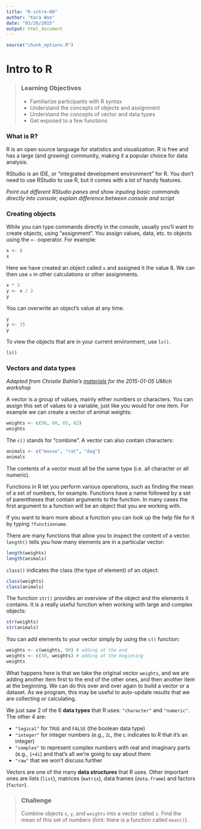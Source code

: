 ```yaml
---
title: "R-intro-00"
author: "Kara Woo"
date: "03/26/2015"
output: html_document
---
```


```r
source("chunk_options.R")
```

# Intro to R

> ### Learning Objectives {.objectives}
>
> * Familiarize participants with R syntax
> * Understand the concepts of objects and assignment
> * Understand the concepts of vector and data types
> * Get exposed to a few functions


### What is R?

R is an open source language for statistics and visualization. R is free and
has a large (and growing) community, making it a popular choice for data
analysis.

RStudio is an IDE, or "integrated development environment" for R. You don't
need to use RStudio to use R, but it comes with a lot of handy features.

*Point out different RStudio panes and show inputing basic commands directly
into console; explain difference between console and script*

### Creating objects

While you can type commands directly in the console, usually you'll want to
create objects, using "assignment". You assign values, data, etc. to objects
using the `<-` ooperator. For example:

```r
x <- 8
x
```

Here we have created an object called `x` and assigned it the value 8. We can
then use `x` in other calculations or other assignments.

```r
x * 3
y <- x / 2
y
```

You can overwrite an object's value at any time.

```r
y
y <- 15
y
```

To view the objects that are in your current environment, use `ls()`.

```r
ls()
```

### Vectors and data types

*Adapted from Christie Bahlai's [materials](https://github.com/cbahlai/2015-01-05-wise-umich/) for the 2015-01-05 UMich workshop*

A vector is a group of values, mainly either numbers or characters. You can
assign this set of values to a variable, just like you would for one item. For
example we can create a vector of animal weights:

```r
weights <- c(50, 60, 65, 82)
weights
```

The `c()` stands for "combine". A vector can also contain characters:

```r
animals <- c("mouse", "rat", "dog")
animals
```

The contents of a vector must all be the same type (i.e. all character or all
numeric).

Functions in R let you perform various operations, such as finding the mean of
a set of numbers, for example. Functions have a name followed by a set of
parentheses that contain arguments to the function. In many cases the first
argument to a function will be an object that you are working with.

If you want to learn more about a function you can look up the help file for it
by typing `?functionname`.

There are many functions that allow you to inspect the content of a
vector. `length()` tells you how many elements are in a particular vector:

```r
length(weights)
length(animals)
```

`class()` indicates the class (the type of element) of an object:

```r
class(weights)
class(animals)
```

The function `str()` provides an overview of the object and the elements it
contains. It is a really useful function when working with large and complex
objects:

```r
str(weights)
str(animals)
```

You can add elements to your vector simply by using the `c()` function:

```r
weights <- c(weights, 90) # adding at the end
weights <- c(30, weights) # adding at the beginning
weights
```

What happens here is that we take the original vector `weights`, and we are
adding another item first to the end of the other ones, and then another item at
the beginning. We can do this over and over again to build a vector or a
dataset. As we program, this may be useful to auto-update results that we are
collecting or calculating.

We just saw 2 of the 6 **data types** that R uses: `"character"` and
`"numeric"`. The other 4 are:

* `"logical"` for `TRUE` and `FALSE` (the boolean data type)
* `"integer"` for integer numbers (e.g., `2L`, the `L` indicates to R that it's
an integer)
* `"complex"` to represent complex numbers with real and imaginary parts (e.g.,
  `1+4i`) and that's all we're going to say about them
* `"raw"` that we won't discuss further

Vectors are one of the many **data structures** that R uses. Other important
ones are lists (`list`), matrices (`matrix`), data frames (`data.frame`) and
factors (`factor`).

> ### Challenge {.challenge}
>
> Combine objects `x`, `y`, and `weights` into a vector called `z`. Find the
> mean of this set of numbers (hint: there is a function called `mean()`).

